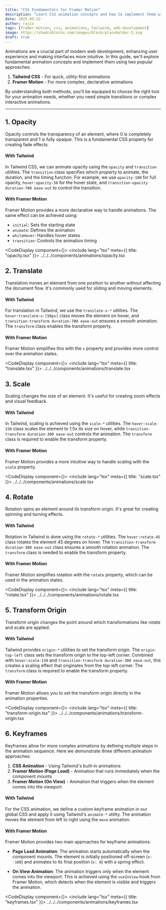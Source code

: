 ```yaml
---
title: "CSS Fundamentals for Framer Motion"
description: "Learn CSS animation concepts and how to implement them using both Tailwind CSS and Framer Motion. A practical guide for web developers."
date: 2025-05-22
author: rajiv
tags: [framer-motion, css, animations, tailwind, web-development]
image: https://shadcnblocks.com/images/block/placeholder-5.svg
draft: true
---
```


Animations are a crucial part of modern web development, enhancing user experience and making interfaces more intuitive. In this guide, we'll explore fundamental animation concepts and implement them using two popular approaches:

1. **Tailwind CSS** - For quick, utility-first animations
2. **Framer Motion** - For more complex, declarative animations

By understanding both methods, you'll be equipped to choose the right tool for your animation needs, whether you need simple transitions or complex interactive animations.

---


## 1. Opacity

Opacity controls the transparency of an element, where 0 is completely transparent and 1 is fully opaque. This is a fundamental CSS property for creating fade effects.

#### With Tailwind

In Tailwind CSS, we can animate opacity using the `opacity` and `transition` utilities. The `transition` class specifies which property to animate, the duration, and the timing function. For example, we use `opacity-100` for full opacity, `hover:opacity-50` for the hover state, and `transition-opacity duration-700 ease-out` to control the transition.

#### With Framer Motion

Framer Motion provides a more declarative way to handle animations. The same effect can be achieved using:

- `initial`: Sets the starting state
- `animate`: Defines the animation
- `whileHover`: Handles hover states
- `transition`: Controls the animation timing

<CodeDisplay component={<Opacity />}>
  <include lang="tsx" meta={{ title: "opacity.tsx" }}>
    ../../../components/animations/opacity.tsx
  </include>
</CodeDisplay>

## 2. Translate

Translation moves an element from one position to another without affecting the document flow. It's commonly used for sliding and moving elements.

#### With Tailwind

For translation in Tailwind, we use the `translate-x-*` utilities. The `hover:translate-x-[50px]` class moves the element on hover, and `transition-transform duration-700 ease-out` ensures a smooth animation. The `transform` class enables the transform property.

#### With Framer Motion

Framer Motion simplifies this with the `x` property and provides more control over the animation states.

<CodeDisplay component={<TranslateBox />}>
  <include lang="tsx" meta={{ title: "translate.tsx" }}>
    ../../../components/animations/translate.tsx
  </include>
</CodeDisplay>

## 3. Scale

Scaling changes the size of an element. It's useful for creating zoom effects and visual feedback.

#### With Tailwind

In Tailwind, scaling is achieved using the `scale-*` utilities. The `hover:scale-150` class scales the element to 1.5x its size on hover, while `transition-transform duration-300 ease-out` controls the animation. The `transform` class is required to enable the transform property.

#### With Framer Motion

Framer Motion provides a more intuitive way to handle scaling with the `scale` property.

<CodeDisplay component={<Scale />}>
  <include lang="tsx" meta={{ title: "scale.tsx" }}>
    ../../../components/animations/scale.tsx
  </include>
</CodeDisplay>

## 4. Rotate

Rotation spins an element around its transform origin. It's great for creating spinning and turning effects.

#### With Tailwind

Rotation in Tailwind is done using the `rotate-*` utilities. The `hover:rotate-45` class rotates the element 45 degrees on hover. The `transition-transform duration-300 ease-out` class ensures a smooth rotation animation. The `transform` class is needed to enable the transform property.

#### With Framer Motion

Framer Motion simplifies rotation with the `rotate` property, which can be used in the animation states.

<CodeDisplay component={<RotateBox />}>
  <include lang="tsx" meta={{ title: "rotate.tsx" }}>
    ../../../components/animations/rotate.tsx
  </include>
</CodeDisplay>

## 5. Transform Origin

Transform origin changes the point around which transformations like rotate and scale are applied.

#### With Tailwind

Tailwind provides `origin-*` utilities to set the transform origin. The `origin-top-left` class sets the transform origin to the top-left corner. Combined with `hover:scale-150` and `transition-transform duration-300 ease-out`, this creates a scaling effect that originates from the top-left corner. The `transform` class is required to enable the transform property.

#### With Framer Motion

Framer Motion allows you to set the transform origin directly in the animation properties.

<CodeDisplay component={<TransformOriginBox />}>
  <include lang="tsx" meta={{ title: "transform-origin.tsx" }}>
    ../../../components/animations/transform-origin.tsx
  </include>
</CodeDisplay>

## 6. Keyframes

Keyframes allow for more complex animations by defining multiple steps in the animation sequence. Here we demonstrate three different animation approaches:

1. **CSS Animation** - Using Tailwind's built-in animations
2. **Framer Motion (Page Load)** - Animation that runs immediately when the component mounts
3. **Framer Motion (On View)** - Animation that triggers when the element comes into the viewport

#### With Tailwind

For the CSS animation, we define a custom keyframe animation in our global CSS and apply it using Tailwind's `animate-*` utility. The animation moves the element from left to right using the `move` animation.

#### With Framer Motion

Framer Motion provides two main approaches for keyframe animations:

- **Page Load Animation**: The animation starts automatically when the component mounts. The element is initially positioned off-screen (`x: -100`) and animates to its final position (`x: 0`) with a spring effect.

- **On View Animation**: The animation triggers only when the element comes into the viewport. This is achieved using the `useInView` hook from Framer Motion, which detects when the element is visible and triggers the animation.

<CodeDisplay component={<KeyframesBox />}>
  <include lang="tsx" meta={{ title: "keyframes.tsx" }}>
    ../../../components/animations/keyframes.tsx
  </include>
</CodeDisplay>
